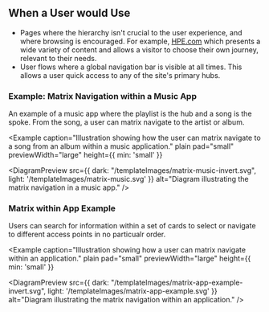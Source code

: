 
## When a User would Use
- Pages where the hierarchy isn't crucial to the user experience, and where browsing is encouraged. For example, [HPE.com](https://www.hpe.com/us/en/home.html) which presents a wide variety of content and allows a visitor to choose their own journey, relevant to their needs.
- User flows where a global navigation bar is visible at all times. This allows a user quick access to any of the site's primary hubs.

### Example: Matrix Navigation within a Music App
An example of a music app where the playlist is the hub and a song is the spoke. From the song, a user 
can matrix navigate to the artist or album. 

<Example 
  caption="Illustration showing how the user can matrix navigate to a song from an album within a music application." 
  plain 
  pad="small"
  previewWidth="large"
  height={{ min: 'small' }}
>
  <DiagramPreview 
    src={{
      dark: "/templateImages/matrix-music-invert.svg",
      light: '/templateImages/matrix-music.svg'
    }} 
    alt="Diagram illustrating the matrix navigation in a music app." />
</Example>

### Matrix within App Example
Users can search for information within a set of cards to select or navigate to different access points in no particualr order.

<Example 
  caption="Illustration showing how a user can matrix navigate within an application." 
  plain 
  pad="small" 
  previewWidth="large" 
  height={{ min: 'small' }}
>
  <DiagramPreview 
    src={{
      dark: "/templateImages/matrix-app-example-invert.svg",
      light: '/templateImages/matrix-app-example.svg'
      }} 
    alt="Diagram illustrating the matrix navigation within an application." />
</Example>